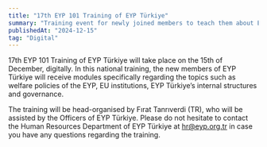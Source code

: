```yaml
---
title: "17th EYP 101 Training of EYP Türkiye"
summary: "Training event for newly joined members to teach them about European Youth Parliament."
publishedAt: "2024-12-15"
tag: "Digital"
---
```


17th EYP 101 Training of EYP Türkiye will take place on the 15th of December, digitally. In this national training, the new members of EYP Türkiye will receive modules specifically regarding the topics such as welfare policies of the EYP, EU institutions, EYP Türkiye’s internal structures and governance.



The training will be head-organised by Fırat Tanrıverdi (TR), who will be assisted by the Officers of EYP Türkiye. Please do not hesitate to contact the Human Resources Department of EYP Türkiye at hr@eyp.org.tr in case you have any questions regarding the training.